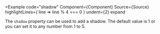 
<Example
  code="shadow"
  Component={Component}
  Source={Source}
  highlightLines={ line => line % 4 === 0 }
  undent={2}
  expand
>
  The `shadow` property can be used to add a shadow.  The default value is 1
  or you can set it to any number from 1 to 5.
</Example>

